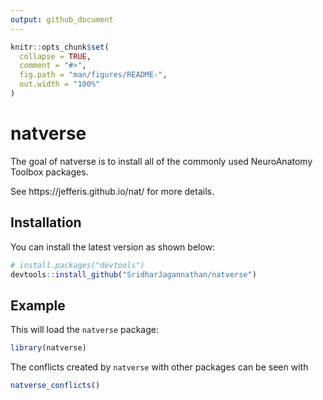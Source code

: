 ```yaml
---
output: github_document
---
```


<!-- README.md is generated from README.Rmd. Please edit that file -->

```r
knitr::opts_chunk$set(
  collapse = TRUE,
  comment = "#>",
  fig.path = "man/figures/README-",
  out.width = "100%"
)
```
# natverse

<!-- badges: start -->
<!-- badges: end -->

The goal of natverse is to install all of the commonly used NeuroAnatomy Toolbox packages.

See https://jefferis.github.io/nat/ for more details.

## Installation

You can install the latest version as shown below:

``` r
# install.packages("devtools")
devtools::install_github("SridharJagannathan/natverse")
```
## Example

This will load the `natverse` package:

```r
library(natverse)
```

The conflicts created by `natverse` with other packages can be seen with

```r
natverse_conflicts()
```
